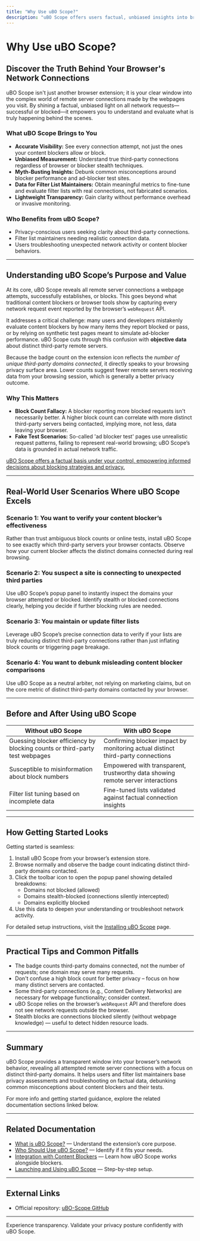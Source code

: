 ```yaml
---
title: "Why Use uBO Scope?"
description: "uBO Scope offers users factual, unbiased insights into browser network traffic, addressing common misconceptions about content blockers and ad-block tests. Whether you're a privacy-conscious user, a filter list maintainer, or someone troubleshooting network behaviors, uBO Scope provides accurate, actionable data on third-party connections, making browser privacy more transparent and understandable."
---
```


# Why Use uBO Scope?

## Discover the Truth Behind Your Browser's Network Connections

uBO Scope isn't just another browser extension; it is your clear window into the complex world of remote server connections made by the webpages you visit. By shining a factual, unbiased light on all network requests—successful or blocked—it empowers you to understand and evaluate what is truly happening behind the scenes.

### What uBO Scope Brings to You

- **Accurate Visibility:** See every connection attempt, not just the ones your content blockers allow or block.
- **Unbiased Measurement:** Understand true third-party connections regardless of browser or blocker stealth techniques.
- **Myth-Busting Insights:** Debunk common misconceptions around blocker performance and ad-blocker test sites.
- **Data for Filter List Maintainers:** Obtain meaningful metrics to fine-tune and evaluate filter lists with real connections, not fabricated scenarios.
- **Lightweight Transparency:** Gain clarity without performance overhead or invasive monitoring.

### Who Benefits from uBO Scope?

- Privacy-conscious users seeking clarity about third-party connections.
- Filter list maintainers needing realistic connection data.
- Users troubleshooting unexpected network activity or content blocker behaviors.

---

## Understanding uBO Scope’s Purpose and Value

At its core, uBO Scope reveals all remote server connections a webpage attempts, successfully establishes, or blocks. This goes beyond what traditional content blockers or browser tools show by capturing every network request event reported by the browser’s `webRequest` API.

It addresses a critical challenge: many users and developers mistakenly evaluate content blockers by how many items they report blocked or pass, or by relying on synthetic test pages meant to simulate ad-blocker performance. uBO Scope cuts through this confusion with **objective data** about distinct third-party remote servers.

Because the badge count on the extension icon reflects the _number of unique third-party domains connected_, it directly speaks to your browsing privacy surface area. Lower counts suggest fewer remote servers receiving data from your browsing session, which is generally a better privacy outcome.

### Why This Matters

- **Block Count Fallacy:** A blocker reporting more blocked requests isn't necessarily better. A higher block count can correlate with more distinct third-party servers being contacted, implying more, not less, data leaving your browser.
- **Fake Test Scenarios:** So-called 'ad blocker test' pages use unrealistic request patterns, failing to represent real-world browsing; uBO Scope’s data is grounded in actual network traffic.

<u>uBO Scope offers a factual basis under your control, empowering informed decisions about blocking strategies and privacy.</u>

---

## Real-World User Scenarios Where uBO Scope Excels

### Scenario 1: You want to verify your content blocker’s effectiveness

Rather than trust ambiguous block counts or online tests, install uBO Scope to see exactly which third-party servers your browser contacts. Observe how your current blocker affects the distinct domains connected during real browsing.

### Scenario 2: You suspect a site is connecting to unexpected third parties

Use uBO Scope’s popup panel to instantly inspect the domains your browser attempted or blocked. Identify stealth or blocked connections clearly, helping you decide if further blocking rules are needed.

### Scenario 3: You maintain or update filter lists

Leverage uBO Scope’s precise connection data to verify if your lists are truly reducing distinct third-party connections rather than just inflating block counts or triggering page breakage.

### Scenario 4: You want to debunk misleading content blocker comparisons

Use uBO Scope as a neutral arbiter, not relying on marketing claims, but on the core metric of distinct third-party domains contacted by your browser.

---

## Before and After Using uBO Scope

| Without uBO Scope                    | With uBO Scope                              |
|------------------------------------|--------------------------------------------|
| Guessing blocker efficiency by blocking counts or third-party test webpages | Confirming blocker impact by monitoring actual distinct third-party connections |
| Susceptible to misinformation about block numbers | Empowered with transparent, trustworthy data showing remote server interactions |
| Filter list tuning based on incomplete data | Fine-tuned lists validated against factual connection insights |

---

## How Getting Started Looks

Getting started is seamless:

1. Install uBO Scope from your browser’s extension store.
2. Browse normally and observe the badge count indicating distinct third-party domains contacted.
3. Click the toolbar icon to open the popup panel showing detailed breakdowns:
    - Domains not blocked (allowed)
    - Domains stealth-blocked (connections silently intercepted)
    - Domains explicitly blocked
4. Use this data to deepen your understanding or troubleshoot network activity.

For detailed setup instructions, visit the [Installing uBO Scope](overview/getting-started/setup-and-installation/platform-installation) page.


---

## Practical Tips and Common Pitfalls

- The badge counts third-party domains connected, not the number of requests; one domain may serve many requests.
- Don't confuse a high block count for better privacy – focus on how many distinct servers are contacted.
- Some third-party connections (e.g., Content Delivery Networks) are necessary for webpage functionality; consider context.
- uBO Scope relies on the browser’s `webRequest` API and therefore does not see network requests outside the browser.
- Stealth blocks are connections blocked silently (without webpage knowledge) — useful to detect hidden resource loads.

---

## Summary

uBO Scope provides a transparent window into your browser’s network behavior, revealing all attempted remote server connections with a focus on distinct third-party domains. It helps users and filter list maintainers base privacy assessments and troubleshooting on factual data, debunking common misconceptions about content blockers and their tests.

For more info and getting started guidance, explore the related documentation sections linked below.

---

## Related Documentation
- [What is uBO Scope?](overview/introduction-and-value/what-is-ubo-scope) — Understand the extension’s core purpose.
- [Who Should Use uBO Scope?](overview/audience-and-integration/target-audience) — Identify if it fits your needs.
- [Integration with Content Blockers](overview/audience-and-integration/integration-with-blockers) — Learn how uBO Scope works alongside blockers.
- [Launching and Using uBO Scope](getting-started/first-run-and-configuration/launching-ubo-scope) — Step-by-step setup.

---

## External Links
- Official repository: [uBO-Scope GitHub](https://github.com/gorhill/uBO-Scope)

---

Experience transparency. Validate your privacy posture confidently with uBO Scope.